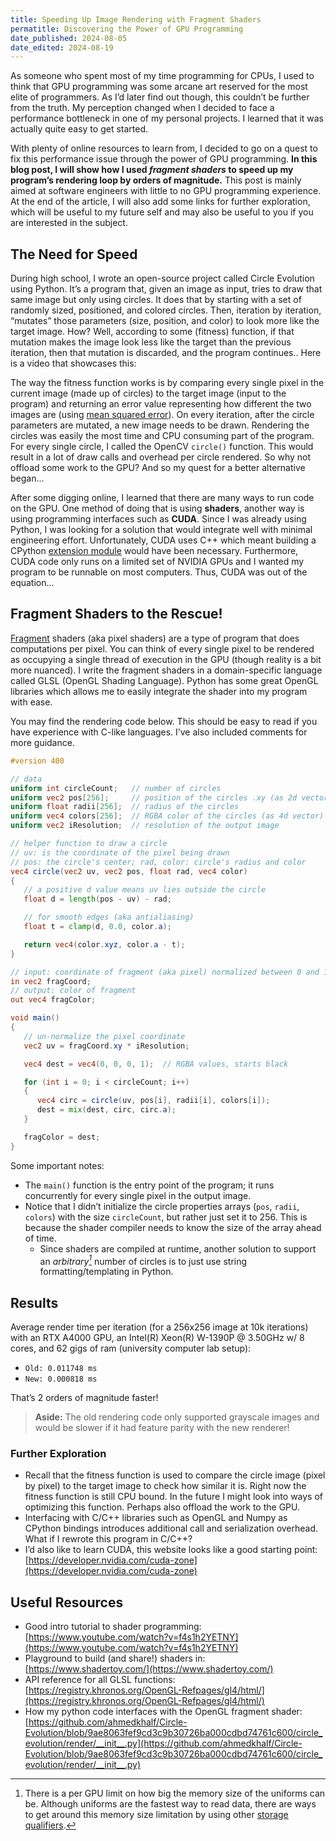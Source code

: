 ```yaml
---
title: Speeding Up Image Rendering with Fragment Shaders
permatitle: Discovering the Power of GPU Programming
date_published: 2024-08-05
date_edited: 2024-08-19
---
```



As someone who spent most of my time programming for CPUs, I used to think that
GPU programming was some arcane art reserved for the most elite of programmers.
As I’d later find out though, this couldn’t be further from the truth. My
perception changed when I decided to face a performance bottleneck in one of my
personal projects. I learned that it was actually quite easy to get started.

With plenty of online resources to learn from, I decided to go on a quest to fix
this performance issue through the power of GPU programming. **In this blog
post, I will show how I used *fragment shaders* to speed up my program’s
rendering loop by orders of magnitude.** This post is mainly aimed at software
engineers with little to no GPU programming experience. At the end of the
article, I will also add some links for further exploration, which will be
useful to my future self and may also be useful to you if you are interested in
the subject.

## The Need for Speed

During high school, I wrote an open-source project called Circle Evolution using
Python. It’s a program that, given an image as input, tries to draw that same
image but only using circles. It does that by starting with a set of randomly
sized, positioned, and colored circles. Then, iteration by iteration, “mutates”
those parameters (size, position, and color) to look more like the target image.
How? Well, according to some (fitness) function, if that mutation makes the
image look less like the target than the previous iteration, then that mutation
is discarded, and the program continues.. Here is a video that showcases this:

<YoutubeVideo src="https://www.youtube-nocookie.com/embed/mZm4kXZA5DQ?si=5HB7_NCUbRUR0DSL&rel=0&fs=0" />

The way the fitness function works is by comparing every single pixel in the
current image (made up of circles) to the target image (input to the program)
and returning an error value representing how different the two images are
(using [mean squared
error](https://en.wikipedia.org/wiki/Mean\_squared\_error)). On every iteration,
after the circle parameters are mutated, a new image needs to be drawn.
Rendering the circles was easily the most time and CPU consuming part of the
program. For every single circle, I called the OpenCV `circle()` function. This
would result in a lot of draw calls and overhead per circle rendered. So why not
offload some work to the GPU? And so my quest for a better alternative began...

After some digging online, I learned that there are many ways to run code on the
GPU. One method of doing that is using **shaders**, another way is using
programming interfaces such as **CUDA**. Since I was already using Python, I was
looking for a solution that would integrate well with minimal engineering
effort. Unfortunately, CUDA uses C++ which meant building a CPython [extension
module](https://docs.python.org/3/extending/extending.html) would have been
necessary. Furthermore, CUDA code only runs on a limited set of NVIDIA GPUs and
I wanted my program to be runnable on most computers. Thus, CUDA was out of the
equation...

## Fragment Shaders to the Rescue\!

[Fragment](https://en.wikipedia.org/wiki/Fragment\_(computer\_graphics)) shaders
(aka pixel shaders) are a type of program that does computations per pixel. You
can think of every single pixel to be rendered as occupying a single thread of
execution in the GPU (though reality is a bit more nuanced). I write the
fragment shaders in a domain-specific language called GLSL (OpenGL Shading
Language). Python has some great OpenGL libraries which allows me to easily
integrate the shader into my program with ease.

You may find the rendering code below. This should be easy to read if you have
experience with C-like languages. I’ve also included comments for more guidance.

```glsl
#version 400

// data
uniform int circleCount;   // number of circles
uniform vec2 pos[256];     // position of the circles .xy (as 2d vector)
uniform float radii[256];  // radius of the circles
uniform vec4 colors[256];  // RGBA color of the circles (as 4d vector)
uniform vec2 iResolution;  // resolution of the output image

// helper function to draw a circle  
// uv: is the coordinate of the pixel being drawn  
// pos: the circle's center; rad, color: circle's radius and color  
vec4 circle(vec2 uv, vec2 pos, float rad, vec4 color)
{
   // a positive d value means uv lies outside the circle
   float d = length(pos - uv) - rad;

   // for smooth edges (aka antialiasing)
   float t = clamp(d, 0.0, color.a);

   return vec4(color.xyz, color.a - t);
}

// input: coordinate of fragment (aka pixel) normalized between 0 and 1
in vec2 fragCoord;
// output: color of fragment
out vec4 fragColor;

void main()
{
   // un-normalize the pixel coordinate
   vec2 uv = fragCoord.xy * iResolution;

   vec4 dest = vec4(0, 0, 0, 1);  // RGBA values, starts black

   for (int i = 0; i < circleCount; i++)
   {  
      vec4 circ = circle(uv, pos[i], radii[i], colors[i]);  
      dest = mix(dest, circ, circ.a);  
   }

   fragColor = dest;  
}
```

Some important notes:

* The `main()` function is the entry point of the program; it runs concurrently for every single pixel in the output image.
* Notice that I didn’t initialize the circle properties arrays (`pos`, `radii`, `colors`) with the size `circleCount`, but rather just set it to 256\. This is because the shader compiler needs to know the size of the array ahead of time.  
  * Since shaders are compiled at runtime, another solution to support an *arbitrary[^1]* number of circles is to just use string formatting/templating in Python.

[^1]: There is a per GPU limit on how big the memory size of the uniforms can be. Although uniforms are the fastest way to read data, there are ways to get around this memory size limitation by using other [storage qualifiers](https://www.khronos.org/opengl/wiki/Type\_Qualifier\_(GLSL)\#Storage\_qualifier).  

## Results

<SubbedImage
   src={monalisa} alt="Mona Lisa Drawn With Circles" width={1024} height={1024} max_width={384}
   sub="Mona Lisa drawn using 256 circles after 1 million iterations in ~18 minutes"
/>

Average render time per iteration (for a 256x256 image at 10k iterations) with an RTX A4000 GPU, an Intel(R) Xeon(R) W-1390P @ 3.50GHz w/ 8 cores, and 62 gigs of ram (university computer lab setup):

* `Old: 0.011748 ms`  
* `New: 0.000818 ms`

That’s 2 orders of magnitude faster\!

> **Aside:** The old rendering code only supported grayscale images and would be
> slower if it had feature parity with the new renderer\!

### Further Exploration

* Recall that the fitness function is used to compare the circle image (pixel by pixel) to the target image to check how similar it is. Right now the fitness function is still CPU bound. In the future I might look into ways of optimizing this function. Perhaps also offload the work to the GPU.  
* Interfacing with C/C++ libraries such as OpenGL and Numpy as CPython bindings introduces additional call and serialization overhead. What if I rewrote this program in C/C++?  
* I’d also like to learn CUDA, this website looks like a good starting point: [https://developer.nvidia.com/cuda-zone](https://developer.nvidia.com/cuda-zone)

## Useful Resources

* Good intro tutorial to shader programming: [https://www.youtube.com/watch?v=f4s1h2YETNY](https://www.youtube.com/watch?v=f4s1h2YETNY)  
* Playground to build (and share\!) shaders in: [https://www.shadertoy.com/](https://www.shadertoy.com/)  
* API reference for all GLSL functions: [https://registry.khronos.org/OpenGL-Refpages/gl4/html/](https://registry.khronos.org/OpenGL-Refpages/gl4/html/)
* How my python code interfaces with the OpenGL fragment shader: [https://github.com/ahmedkhalf/Circle-Evolution/blob/9ae8063fef9cd3c9b30726ba000cdbd74761c600/circle_evolution/render/__init__.py](https://github.com/ahmedkhalf/Circle-Evolution/blob/9ae8063fef9cd3c9b30726ba000cdbd74761c600/circle_evolution/render/__init__.py)
